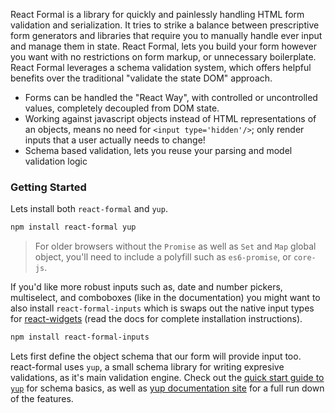 

React Formal is a library for quickly and painlessly handling HTML form
validation and serialization. It tries to strike a balance between
prescriptive form generators and libraries that require you to manually
handle ever input and manage them in state. React Formal, lets you build your
form however you want with no restrictions on form markup, or unnecessary boilerplate.
React Formal leverages a schema validation system, which offers helpful benefits
over the traditional "validate the state DOM" approach.

- Forms can be handled the "React Way", with controlled or uncontrolled values,
  completely decoupled from DOM state.
- Working against javascript objects instead of HTML representations of an objects,
  means no need for `<input type='hidden'/>`; only render inputs that a user actually needs to change!
- Schema based validation, lets you reuse your parsing and model validation logic

### Getting Started

Lets install both `react-formal` and `yup`.

```sh
npm install react-formal yup
```

> For older browsers without the `Promise` as well as `Set` and `Map` global object, you'll need to include
> a polyfill such as `es6-promise`, or `core-js`.

If you'd like more robust inputs such as, date and number pickers, multiselect,
and comboboxes (like in the documentation) you might want to also install `react-formal-inputs` which
is swaps out the native input types for [react-widgets](http://jquense.github.io/react-widgets/) (read the docs for complete installation instructions).

```sh
npm install react-formal-inputs
```

Lets first define the object schema that our form will provide input too.
react-formal uses `yup`, a small schema library for writing expresive validations, as it's main validation engine.
Check out the [quick start guide to `yup`](https://runkit.com/jquense/yup#) for schema basics,
as well as [yup documentation site](https://github.com/jquense/yup/blob/master/README.md) for
a full run down of the features.

<Editor code={IntroExample} />

